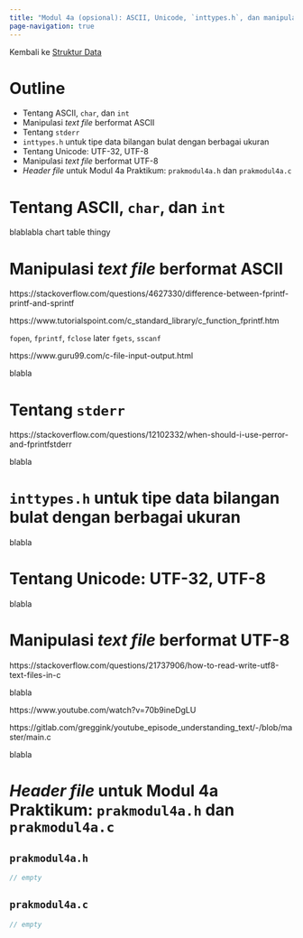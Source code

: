 ```yaml
---
title: "Modul 4a (opsional): ASCII, Unicode, `inttypes.h`, dan manipulasi *text file*"
page-navigation: true
---
```


Kembali ke [Struktur Data](strukdat2023.qmd)

# Outline

* Tentang ASCII, `char`, dan `int`
* Manipulasi *text file* berformat ASCII
* Tentang `stderr`
* `inttypes.h` untuk tipe data bilangan bulat dengan berbagai ukuran
* Tentang Unicode: UTF-32, UTF-8
* Manipulasi *text file* berformat UTF-8
* *Header file* untuk Modul 4a Praktikum: `prakmodul4a.h` dan `prakmodul4a.c`

# Tentang ASCII, `char`, dan `int`

blablabla chart table thingy

# Manipulasi *text file* berformat ASCII

https://stackoverflow.com/questions/4627330/difference-between-fprintf-printf-and-sprintf

https://www.tutorialspoint.com/c_standard_library/c_function_fprintf.htm

`fopen`, `fprintf`, `fclose`
later `fgets`, `sscanf`

https://www.guru99.com/c-file-input-output.html

blabla

# Tentang `stderr`

https://stackoverflow.com/questions/12102332/when-should-i-use-perror-and-fprintfstderr

blabla

# `inttypes.h` untuk tipe data bilangan bulat dengan berbagai ukuran

blabla

# Tentang Unicode: UTF-32, UTF-8

blabla

# Manipulasi *text file* berformat UTF-8

https://stackoverflow.com/questions/21737906/how-to-read-write-utf8-text-files-in-c

blabla

https://www.youtube.com/watch?v=70b9ineDgLU

https://gitlab.com/greggink/youtube_episode_understanding_text/-/blob/master/main.c

blabla

# *Header file* untuk Modul 4a Praktikum: `prakmodul4a.h` dan `prakmodul4a.c`

::: {.panel-tabset}

## `prakmodul4a.h`

```.c
// empty
```

## `prakmodul4a.c`

```.c
// empty
```

:::